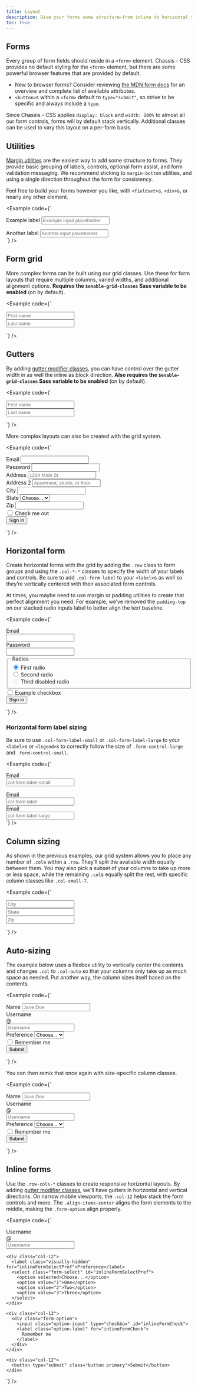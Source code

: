 ```yaml
---
title: Layout
description: Give your forms some structure—from inline to horizontal to custom grid implementations—with our form layout options.
toc: true
---
```


## Forms

Every group of form fields should reside in a `<form>` element. Chassis - CSS provides no default styling for the `<form>` element, but there are some powerful browser features that are provided by default.

- New to browser forms? Consider reviewing [the MDN form docs](https://developer.mozilla.org/en-US/docs/Web/HTML/Element/form) for an overview and complete list of available attributes.
- `<button>`s within a `<form>` default to `type="submit"`, so strive to be specific and always include a `type`.

Since Chassis - CSS applies `display: block` and `width: 100%` to almost all our form controls, forms will by default stack vertically. Additional classes can be used to vary this layout on a per-form basis.

## Utilities

[Margin utilities]([[docsref:/utilities/spacing]]) are the easiest way to add some structure to forms. They provide basic grouping of labels, controls, optional form assist, and form validation messaging. We recommend sticking to `margin-bottom` utilities, and using a single direction throughout the form for consistency.

Feel free to build your forms however you like, with `<fieldset>`s, `<div>`s, or nearly any other element.

<Example code={`<div class="mb-medium">
    <label for="formGroupExampleInput" class="form-label">Example label</label>
    <input type="text" class="form-control" id="formGroupExampleInput" placeholder="Example input placeholder">
  </div>
  <div class="mb-medium">
    <label for="formGroupExampleInput2" class="form-label">Another label</label>
    <input type="text" class="form-control" id="formGroupExampleInput2" placeholder="Another input placeholder">
  </div>`} />

## Form grid

More complex forms can be built using our grid classes. Use these for form layouts that require multiple columns, varied widths, and additional alignment options. **Requires the `$enable-grid-classes` Sass variable to be enabled** (on by default).

<Example code={`<div class="row">
    <div class="col">
      <input type="text" class="form-control" placeholder="First name" aria-label="First name">
    </div>
    <div class="col">
      <input type="text" class="form-control" placeholder="Last name" aria-label="Last name">
    </div>
  </div>`} />

## Gutters

By adding [gutter modifier classes]([[docsref:/layout/gutters]]), you can have control over the gutter width in as well the inline as block direction. **Also requires the `$enable-grid-classes` Sass variable to be enabled** (on by default).

<Example code={`<div class="row g-medium">
    <div class="col">
      <input type="text" class="form-control" placeholder="First name" aria-label="First name">
    </div>
    <div class="col">
      <input type="text" class="form-control" placeholder="Last name" aria-label="Last name">
    </div>
  </div>`} />

More complex layouts can also be created with the grid system.

<Example code={`<form class="row g-medium">
    <div class="col-medium-6">
      <label for="inputEmail4" class="form-label">Email</label>
      <input type="email" class="form-control" id="inputEmail4">
    </div>
    <div class="col-medium-6">
      <label for="inputPassword4" class="form-label">Password</label>
      <input type="password" class="form-control" id="inputPassword4">
    </div>
    <div class="col-12">
      <label for="inputAddress" class="form-label">Address</label>
      <input type="text" class="form-control" id="inputAddress" placeholder="1234 Main St">
    </div>
    <div class="col-12">
      <label for="inputAddress2" class="form-label">Address 2</label>
      <input type="text" class="form-control" id="inputAddress2" placeholder="Apartment, studio, or floor">
    </div>
    <div class="col-medium-6">
      <label for="inputCity" class="form-label">City</label>
      <input type="text" class="form-control" id="inputCity">
    </div>
    <div class="col-medium-4">
      <label for="inputState" class="form-label">State</label>
      <select id="inputState" class="form-select">
        <option selected>Choose...</option>
        <option>...</option>
      </select>
    </div>
    <div class="col-medium-2">
      <label for="inputZip" class="form-label">Zip</label>
      <input type="text" class="form-control" id="inputZip">
    </div>
    <div class="col-12">
      <div class="form-option">
        <input class="option-input" type="checkbox" id="gridCheck">
        <label class="option-label" for="gridCheck">
          Check me out
        </label>
      </div>
    </div>
    <div class="col-12">
      <button type="submit" class="button primary">Sign in</button>
    </div>
  </form>`} />

## Horizontal form

Create horizontal forms with the grid by adding the `.row` class to form groups and using the `.col-*-*` classes to specify the width of your labels and controls. Be sure to add `.col-form-label` to your `<label>`s as well so they’re vertically centered with their associated form controls.

At times, you maybe need to use margin or padding utilities to create that perfect alignment you need. For example, we’ve removed the `padding-top` on our stacked radio inputs label to better align the text baseline.

<Example code={`<form>
    <div class="row mb-medium">
      <label for="inputEmail3" class="col-small-2 col-form-label">Email</label>
      <div class="col-small-10">
        <input type="email" class="form-control" id="inputEmail3">
      </div>
    </div>
    <div class="row mb-medium">
      <label for="inputPassword3" class="col-small-2 col-form-label">Password</label>
      <div class="col-small-10">
        <input type="password" class="form-control" id="inputPassword3">
      </div>
    </div>
    <fieldset class="row mb-medium">
      <legend class="col-form-label col-small-2 pt-0">Radios</legend>
      <div class="col-small-10">
        <div class="form-option">
          <input class="option-input" type="radio" name="gridRadios" id="gridRadios1" value="option1" checked>
          <label class="option-label" for="gridRadios1">
            First radio
          </label>
        </div>
        <div class="form-option">
          <input class="option-input" type="radio" name="gridRadios" id="gridRadios2" value="option2">
          <label class="option-label" for="gridRadios2">
            Second radio
          </label>
        </div>
        <div class="form-option disabled">
          <input class="option-input" type="radio" name="gridRadios" id="gridRadios3" value="option3" disabled>
          <label class="option-label" for="gridRadios3">
            Third disabled radio
          </label>
        </div>
      </div>
    </fieldset>
    <div class="row mb-medium">
      <div class="col-small-10 offset-small-2">
        <div class="form-option">
          <input class="option-input" type="checkbox" id="gridCheck1">
          <label class="option-label" for="gridCheck1">
            Example checkbox
          </label>
        </div>
      </div>
    </div>
    <button type="submit" class="button primary">Sign in</button>
  </form>`} />

### Horizontal form label sizing

Be sure to use `.col-form-label-small` or `.col-form-label-large` to your `<label>`s or `<legend>`s to correctly follow the size of `.form-control-large` and `.form-control-small`.

<Example code={`<div class="row mb-medium">
    <label for="colFormLabelSm" class="col-small-2 col-form-label col-form-label-small">Email</label>
    <div class="col-small-10">
      <input type="email" class="form-control small" id="colFormLabelSm" placeholder="col-form-label-small">
    </div>
  </div>
  <div class="row mb-medium">
    <label for="colFormLabel" class="col-small-2 col-form-label">Email</label>
    <div class="col-small-10">
      <input type="email" class="form-control" id="colFormLabel" placeholder="col-form-label">
    </div>
  </div>
  <div class="row">
    <label for="colFormLabelLg" class="col-small-2 col-form-label col-form-label-large">Email</label>
    <div class="col-small-10">
      <input type="email" class="form-control large" id="colFormLabelLg" placeholder="col-form-label-large">
    </div>
  </div>`} />

## Column sizing

As shown in the previous examples, our grid system allows you to place any number of `.col`s within a `.row`. They’ll split the available width equally between them. You may also pick a subset of your columns to take up more or less space, while the remaining `.col`s equally split the rest, with specific column classes like `.col-small-7`.

<Example code={`<div class="row g-medium">
    <div class="col-small-7">
      <input type="text" class="form-control" placeholder="City" aria-label="City">
    </div>
    <div class="col-small">
      <input type="text" class="form-control" placeholder="State" aria-label="State">
    </div>
    <div class="col-small">
      <input type="text" class="form-control" placeholder="Zip" aria-label="Zip">
    </div>
  </div>`} />

## Auto-sizing

The example below uses a flexbox utility to vertically center the contents and changes `.col` to `.col-auto` so that your columns only take up as much space as needed. Put another way, the column sizes itself based on the contents.

<Example code={`<form class="row gy-small gx-medium align-items-center">
    <div class="col-auto">
      <label class="visually-hidden" for="autoSizingInput">Name</label>
      <input type="text" class="form-control" id="autoSizingInput" placeholder="Jane Doe">
    </div>
    <div class="col-auto">
      <label class="visually-hidden" for="autoSizingInputGroup">Username</label>
      <div class="input-group">
        <div class="input-addon">@</div>
        <input type="text" class="form-control" id="autoSizingInputGroup" placeholder="Username">
      </div>
    </div>
    <div class="col-auto">
      <label class="visually-hidden" for="autoSizingSelect">Preference</label>
      <select class="form-select" id="autoSizingSelect">
        <option selected>Choose...</option>
        <option value="1">One</option>
        <option value="2">Two</option>
        <option value="3">Three</option>
      </select>
    </div>
    <div class="col-auto">
      <div class="form-option">
        <input class="option-input" type="checkbox" id="autoSizingCheck">
        <label class="option-label" for="autoSizingCheck">
          Remember me
        </label>
      </div>
    </div>
    <div class="col-auto">
      <button type="submit" class="button primary">Submit</button>
    </div>
  </form>`} />

You can then remix that once again with size-specific column classes.

<Example code={`<form class="row gx-medium gy-small align-items-center">
    <div class="col-small-3">
      <label class="visually-hidden" for="specificSizeInputName">Name</label>
      <input type="text" class="form-control" id="specificSizeInputName" placeholder="Jane Doe">
    </div>
    <div class="col-small-3">
      <label class="visually-hidden" for="specificSizeInputGroupUsername">Username</label>
      <div class="input-group">
        <div class="input-addon">@</div>
        <input type="text" class="form-control" id="specificSizeInputGroupUsername" placeholder="Username">
      </div>
    </div>
    <div class="col-small-3">
      <label class="visually-hidden" for="specificSizeSelect">Preference</label>
      <select class="form-select" id="specificSizeSelect">
        <option selected>Choose...</option>
        <option value="1">One</option>
        <option value="2">Two</option>
        <option value="3">Three</option>
      </select>
    </div>
    <div class="col-auto">
      <div class="form-option">
        <input class="option-input" type="checkbox" id="autoSizingCheck2">
        <label class="option-label" for="autoSizingCheck2">
          Remember me
        </label>
      </div>
    </div>
    <div class="col-auto">
      <button type="submit" class="button primary">Submit</button>
    </div>
  </form>`} />

## Inline forms

Use the `.row-cols-*` classes to create responsive horizontal layouts. By adding [gutter modifier classes]([[docsref:/layout/gutters]]), we'll have gutters in horizontal and vertical directions. On narrow mobile viewports, the `.col-12` helps stack the form controls and more. The `.align-items-center` aligns the form elements to the middle, making the `.form-option` align properly.

<Example code={`<form class="row row-cols-large-auto g-medium align-items-center">
    <div class="col-12">
      <label class="visually-hidden" for="inlineFormInputGroupUsername">Username</label>
      <div class="input-group">
        <div class="input-addon">@</div>
        <input type="text" class="form-control" id="inlineFormInputGroupUsername" placeholder="Username">
      </div>
    </div>

    <div class="col-12">
      <label class="visually-hidden" for="inlineFormSelectPref">Preference</label>
      <select class="form-select" id="inlineFormSelectPref">
        <option selected>Choose...</option>
        <option value="1">One</option>
        <option value="2">Two</option>
        <option value="3">Three</option>
      </select>
    </div>

    <div class="col-12">
      <div class="form-option">
        <input class="option-input" type="checkbox" id="inlineFormCheck">
        <label class="option-label" for="inlineFormCheck">
          Remember me
        </label>
      </div>
    </div>

    <div class="col-12">
      <button type="submit" class="button primary">Submit</button>
    </div>
  </form>`} />

